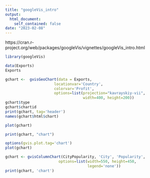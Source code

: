 ```yaml
---
title: "googleVis_intro"
output:
  html_document:
    self_contained: false
date: "2023-02-08"
---
```


https://cran.r-project.org/web/packages/googleVis/vignettes/googleVis_intro.html

```r
library(googleVis)
```

```r
data(Exports)
Exports
```

```r
gchart <-  gvisGeoChart(data = Exports, 
                      locationvar='Country',
                      colorvar='Profit',
                      options=list(projection="kavrayskiy-vii", 
                                   width=400, height=200))
gchart$type
gchart$chartid
print(gchart, tag='header')
names(gchart$html$chart)
```

```r
plot(gchart)
```

```r
print(gchart, "chart")
```

```r
options(gvis.plot.tag='chart')
plot(gchart)
```

```r
gchart <- gvisColumnChart(CityPopularity, 'City', 'Popularity',
                        options=list(width=550, height=450,
                                     legend='none'))
print(gchart, 'chart')
```